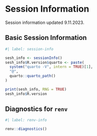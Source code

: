 # Session Information

Session information updated 9.11.2023.

## Basic Session Information

```r
#| label: session-info

sesh_info <- sessionInfo()
sesh_info$R.version$quarto <- paste(
  system("quarto -V", intern = TRUE)[1],
  "@",
  quarto::quarto_path()
)

print(sesh_info, RNG = TRUE)
sesh_info$R.version
```

## Diagnostics for `renv`

```r
#| label: renv-info

renv::diagnostics()

```
